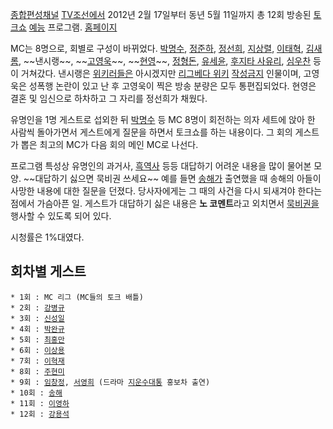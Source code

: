 [[종합편성채널]] [[TV조선]]에서 2012년 2월 17일부터 동년 5월 11일까지 총 12회 방송된 [[토크쇼]] [[예능]] 프로그램. [http://tv.chosun.com/enter/nocomment/main/main.html 홈페이지]

MC는 8명으로, 회별로 구성이 바뀌었다. [[박명수]], [[정준하]], [[정선희]], [[지상렬]], [[이태혁]], [[김새롬]], ~~낸시랭~~, ~~[[고영욱]]~~, ~~[[현영]]~~, [[정형돈]], [[유세윤]], [[후지타 사유리]], [[심우찬]] 등이 거쳐갔다. 낸시랭은 [[위키러]]들은 아시겠지만 [[리그베다 위키]] [[작성금지]] 인물이며, 고영욱은 성폭행 논란이 있고 난 후 고영욱이 찍은 방송 분량은 모두 통편집되었다. 현영은 결혼 및 임신으로 하차하고 그 자리를 정선희가 채웠다.

유명인을 1명 게스트로 섭외한 뒤 [[박명수]] 등 MC 8명이 회전하는 의자 세트에 앉아 한 사람씩 돌아가면서 게스트에게 질문을 하면서 토크쇼를 하는 내용이다. 그 회의 게스트가 뽑은 최고의 MC가 다음 회의 메인 MC로 나선다.

프로그램 특성상 유명인의 과거사, [[흑역사]] 등등 대답하기 어려운 내용을 많이 물어본 모양. ~~대답하기 싫으면 묵비권 쓰세요~~ 예를 들면 [[송해]]가 출연했을 때 송해의 아들이 사망한 내용에 대한 질문을 던졌다. 당사자에게는 그 때의 사건을 다시 되새겨야 한다는 점에서 가슴아픈 일. 게스트가 대답하기 싫은 내용은 '''노 코멘트'''라고 외치면서 [[묵비권]]을 행사할 수 있도록 되어 있다. 

시청률은 1%대였다.

== 회차별 게스트 ==
 * 1회 : MC 리그 (MC들의 토크 배틀)
 * 2회 : [[강병규]]
 * 3회 : [[신성일]]
 * 4회 : [[박완규]]
 * 5회 : [[최홍만]]
 * 6회 : [[이상용]]
 * 7회 : [[이혁재]]
 * 8회 : [[주현미]]
 * 9회 : [[임창정]], [[서영희]] (드라마 [[지운수대통]] 홍보차 출연)
 * 10회 : [[송해]]
 * 11회 : [[이영하]]
 * 12회 : [[강용석]]
